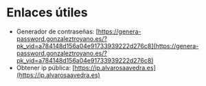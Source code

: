 # Enlaces útiles

*  Generador de contraseñas: [https://genera-password.gonzaleztroyano.es/?pk_vid=a784148d156a04e91733939222d276c8](https://genera-password.gonzaleztroyano.es/?pk_vid=a784148d156a04e91733939222d276c8)
*  Obtener ip pública: [https://ip.alvarosaavedra.es](https://ip.alvarosaavedra.es)